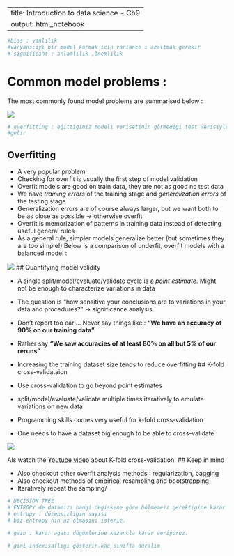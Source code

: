 
---
title: Introduction to data science - Ch9
output: html_notebook
---


```r
#bias : yanlılık
#varyans:iyi bir model kurmak icin variance ı azaltmak gerekir
# significant : anlamlılık ,önemlilik
```
# Common model problems :

The most commonly found model problems are summarised below : 

![](https://github.com/scizmeli/datascience_class_helper_files/raw/master/model_problems.jpg)

```r
# overfitting : eğittigimiz modeli verisetinin görmedigi test verisiyle test ettigimizde düşük çıkarsa burada overfitting olması anlamaına
#gelir

```

## Overfitting

- A very popular problem
- Checking for overfit is usually the first step of model validation
- Overfit models are good on train data, they are not as good no test data
- We have *training errors* of the training stage and *generalization errors* of the testing stage
- Generalization errors are of course always larger, but we want both to be as close as possible -> otherwise overfit
- Overfit is memorization of patterns in training data instead of detecting useful general rules
- As a general rule, simpler models generalize better (but sometimes they are too simple!)
Below is a comparison of underfit, overfit models with a balanced model :

![](https://github.com/scizmeli/datascience_class_helper_files/raw/master/overfit_vs_underfit.png)
## Quantifying model validity

- A single split/model/evaluate/validate cycle is a *point estimate*. Might not be enough to characterize variations in data
- The question is "how sensitive your conclusions are to variations in your data and procedures?" -> significance analysis
- Don't report too earl... Never say things like : **“We have an accuracy of 90% on our training data”**
- Rather say **"We saw accuracies of at least 80% on all but 5% of our reruns"**
- Increasing the training dataset size tends to reduce overfitting
## K-fold cross-validataion

- Use cross-validation to go beyond point estimates
- split/model/evaluate/validate multiple times iteratively to emulate variations on new data
- Programming skills comes very useful for k-fold cross-validation
- One needs to have a dataset big enough to be able to cross-validate

![](https://raw.githubusercontent.com/scizmeli/datascience_class_helper_files/master/k-fold-cross-validation.png)

Als watch the [Youtube video](https://www.youtube.com/watch?v=sFO2ff-gTh0) about K-fold cross-validation.
## Keep in mind

- Also checkout other overfit analysis methods : regularization, bagging
- Also checkout methods of empirical resampling and bootstrapping
- Iteratively repeat the sampling/
```r
# DECISION TREE
# ENTROPY de datamızı hangi degiskene göre bölmemeiz gerektigine karar veriyoruz
# entropy : düzensizligin sayısı 
# biz entropy nin az olmasını isteriz.

# gain : karar agacı dügümlerine kazancla karar veriyoruz.

# gini index:saflıgı gösterir.kac sınıfta duralım
```

